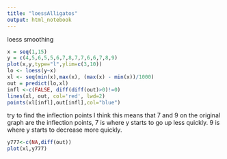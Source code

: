 ```yaml
---
title: "loessAlligatos"
output: html_notebook
---
```

loess smoothing

```r
x = seq(1,15)
y = c(4,5,6,5,5,6,7,8,7,7,6,6,7,8,9)
plot(x,y,type="l",ylim=c(3,10))
lo <- loess(y~x)
xl <- seq(min(x),max(x), (max(x) - min(x))/1000)
out = predict(lo,xl)
infl <-c(FALSE, diff(diff(out)>0)!=0)
lines(xl, out, col='red', lwd=2)
points(xl[infl],out[infl],col="blue")

```
try to find the inflection points
I think this means that 7 and 9 on the original graph are the inflection points, 7 is where y starts to go up less quickly. 9 is where y starts to decrease more quickly.
```r
y777<-c(NA,diff(out))
plot(xl,y777)
```

